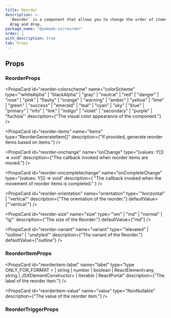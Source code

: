 ```yaml
---
title: Reorder
description: >-
  `Reorder` is a component that allows you to change the order of items using
  drag and drop.
package_name: "@yamada-ui/reorder"
order: 1
with_description: true
tab: Props
---
```


## Props

### ReorderProps

<PropsCard id="reorder-about" name="about" type="string" />

<PropsCard id="reorder-accesskey" name="accessKey" type="string" />

<PropsCard
  id="reorder-aria-activedescendant"
  name="aria-activedescendant"
  type="string"
/>

<PropsCard id="reorder-aria-atomic" name="aria-atomic" type="Booleanish" />

<PropsCard
  id="reorder-aria-autocomplete"
  name="aria-autocomplete"
  type='"list" | "none" | "inline" | "both"'
/>

<PropsCard
  id="reorder-aria-braillelabel"
  name="aria-braillelabel"
  type="string"
/>

<PropsCard
  id="reorder-aria-brailleroledescription"
  name="aria-brailleroledescription"
  type="string"
/>

<PropsCard id="reorder-aria-busy" name="aria-busy" type="Booleanish" />

<PropsCard
  id="reorder-aria-checked"
  name="aria-checked"
  type='boolean | "true" | "false" | "mixed"'
/>

<PropsCard id="reorder-aria-colcount" name="aria-colcount" type="number" />

<PropsCard id="reorder-aria-colindex" name="aria-colindex" type="number" />

<PropsCard
  id="reorder-aria-colindextext"
  name="aria-colindextext"
  type="string"
/>

<PropsCard id="reorder-aria-colspan" name="aria-colspan" type="number" />

<PropsCard id="reorder-aria-controls" name="aria-controls" type="string" />

<PropsCard
  id="reorder-aria-current"
  name="aria-current"
  type='type ONLY_FOR_FORMAT =
  | boolean
  | "page"
  | "time"
  | "true"
  | "false"
  | "step"
  | "location"
  | "date"'
/>

<PropsCard
  id="reorder-aria-describedby"
  name="aria-describedby"
  type="string"
/>

<PropsCard
  id="reorder-aria-description"
  name="aria-description"
  type="string"
/>

<PropsCard id="reorder-aria-details" name="aria-details" type="string" />

<PropsCard id="reorder-aria-disabled" name="aria-disabled" type="Booleanish" />

<PropsCard
  id="reorder-aria-dropeffect"
  name="aria-dropeffect"
  type='"link" | "none" | "copy" | "execute" | "move" | "popup"'
/>

<PropsCard
  id="reorder-aria-errormessage"
  name="aria-errormessage"
  type="string"
/>

<PropsCard id="reorder-aria-expanded" name="aria-expanded" type="Booleanish" />

<PropsCard id="reorder-aria-flowto" name="aria-flowto" type="string" />

<PropsCard id="reorder-aria-grabbed" name="aria-grabbed" type="Booleanish" />

<PropsCard
  id="reorder-aria-haspopup"
  name="aria-haspopup"
  type='type ONLY_FOR_FORMAT =
  | boolean
  | "grid"
  | "dialog"
  | "menu"
  | "true"
  | "false"
  | "listbox"
  | "tree"'
/>

<PropsCard id="reorder-aria-hidden" name="aria-hidden" type="Booleanish" />

<PropsCard
  id="reorder-aria-invalid"
  name="aria-invalid"
  type='boolean | "true" | "false" | "grammar" | "spelling"'
/>

<PropsCard
  id="reorder-aria-keyshortcuts"
  name="aria-keyshortcuts"
  type="string"
/>

<PropsCard id="reorder-aria-label" name="aria-label" type="string" />

<PropsCard id="reorder-aria-labelledby" name="aria-labelledby" type="string" />

<PropsCard id="reorder-aria-level" name="aria-level" type="number" />

<PropsCard
  id="reorder-aria-live"
  name="aria-live"
  type='"off" | "assertive" | "polite"'
/>

<PropsCard id="reorder-aria-modal" name="aria-modal" type="Booleanish" />

<PropsCard
  id="reorder-aria-multiline"
  name="aria-multiline"
  type="Booleanish"
/>

<PropsCard
  id="reorder-aria-multiselectable"
  name="aria-multiselectable"
  type="Booleanish"
/>

<PropsCard
  id="reorder-aria-orientation"
  name="aria-orientation"
  type='"horizontal" | "vertical"'
/>

<PropsCard id="reorder-aria-owns" name="aria-owns" type="string" />

<PropsCard
  id="reorder-aria-placeholder"
  name="aria-placeholder"
  type="string"
/>

<PropsCard id="reorder-aria-posinset" name="aria-posinset" type="number" />

<PropsCard
  id="reorder-aria-pressed"
  name="aria-pressed"
  type='boolean | "true" | "false" | "mixed"'
/>

<PropsCard id="reorder-aria-readonly" name="aria-readonly" type="Booleanish" />

<PropsCard
  id="reorder-aria-relevant"
  name="aria-relevant"
  type='type ONLY_FOR_FORMAT =
  | "all"
  | "text"
  | "additions"
  | "additions removals"
  | "additions text"
  | "removals"
  | "removals additions"
  | "removals text"
  | "text additions"
  | "text removals"'
/>

<PropsCard id="reorder-aria-required" name="aria-required" type="Booleanish" />

<PropsCard
  id="reorder-aria-roledescription"
  name="aria-roledescription"
  type="string"
/>

<PropsCard id="reorder-aria-rowcount" name="aria-rowcount" type="number" />

<PropsCard id="reorder-aria-rowindex" name="aria-rowindex" type="number" />

<PropsCard
  id="reorder-aria-rowindextext"
  name="aria-rowindextext"
  type="string"
/>

<PropsCard id="reorder-aria-rowspan" name="aria-rowspan" type="number" />

<PropsCard id="reorder-aria-selected" name="aria-selected" type="Booleanish" />

<PropsCard id="reorder-aria-setsize" name="aria-setsize" type="number" />

<PropsCard
  id="reorder-aria-sort"
  name="aria-sort"
  type='"none" | "ascending" | "descending" | "other"'
/>

<PropsCard id="reorder-aria-valuemax" name="aria-valuemax" type="number" />

<PropsCard id="reorder-aria-valuemin" name="aria-valuemin" type="number" />

<PropsCard id="reorder-aria-valuenow" name="aria-valuenow" type="number" />

<PropsCard id="reorder-aria-valuetext" name="aria-valuetext" type="string" />

<PropsCard id="reorder-autocapitalize" name="autoCapitalize" type="string" />

<PropsCard id="reorder-autocorrect" name="autoCorrect" type="string" />

<PropsCard id="reorder-autofocus" name="autoFocus" type="boolean" />

<PropsCard id="reorder-autosave" name="autoSave" type="string" />

<PropsCard id="reorder-classname" name="className" type="string" />

<PropsCard id="reorder-color" name="color" type="string" />

<PropsCard
  id="reorder-colorscheme"
  name="colorScheme"
  type='"whiteAlpha" | "blackAlpha" | "gray" | "neutral" | "red" | "danger" | "rose" | "pink" | "flashy" | "orange" | "warning" | "amber" | "yellow" | "lime" | "green" | "success" | "emerald" | "teal" | "cyan" | "sky" | "blue" | "primary" | "info" | "link" | "indigo" | "violet" | "secondary" | "purple" | "fuchsia"'
  description={"The visual color appearance of the component."}
/>

<PropsCard id="reorder-content" name="content" type="string" />

<PropsCard
  id="reorder-contenteditable"
  name="contentEditable"
  type='"inherit" | Booleanish | "plaintext-only"'
/>

<PropsCard id="reorder-contextmenu" name="contextMenu" type="string" />

<PropsCard
  id="reorder-dangerouslysetinnerhtml"
  name="dangerouslySetInnerHTML"
  type="{ __html: string | TrustedHTML }"
/>

<PropsCard id="reorder-datatype" name="datatype" type="string" />

<PropsCard id="reorder-defaultchecked" name="defaultChecked" type="boolean" />

<PropsCard
  id="reorder-defaultvalue"
  name="defaultValue"
  type="string | number | readonly string[]"
/>

<PropsCard id="reorder-dir" name="dir" type="string" />

<PropsCard id="reorder-draggable" name="draggable" type="Booleanish" />

<PropsCard id="reorder-hidden" name="hidden" type="boolean" />

<PropsCard id="reorder-id" name="id" type="string" />

<PropsCard id="reorder-inlist" name="inlist" type="any" />

<PropsCard
  id="reorder-inputmode"
  name="inputMode"
  type='type ONLY_FOR_FORMAT =
  | "text"
  | "search"
  | "none"
  | "tel"
  | "url"
  | "email"
  | "numeric"
  | "decimal"'
/>

<PropsCard id="reorder-is" name="is" type="string" />

<PropsCard id="reorder-itemid" name="itemID" type="string" />

<PropsCard id="reorder-itemprop" name="itemProp" type="string" />

<PropsCard id="reorder-itemref" name="itemRef" type="string" />

<PropsCard
  id="reorder-items"
  name="items"
  type="ReorderGenerateItem<string>[]"
  description={"If provided, generate reorder items based on items."}
/>

<PropsCard id="reorder-itemscope" name="itemScope" type="boolean" />

<PropsCard id="reorder-itemtype" name="itemType" type="string" />

<PropsCard id="reorder-lang" name="lang" type="string" />

<PropsCard id="reorder-nonce" name="nonce" type="string" />

<PropsCard
  id="reorder-onabort"
  name="onAbort"
  type="ReactEventHandler<HTMLUListElement>"
/>

<PropsCard
  id="reorder-onabortcapture"
  name="onAbortCapture"
  type="ReactEventHandler<HTMLUListElement>"
/>

<PropsCard
  id="reorder-onanimationend"
  name="onAnimationEnd"
  type="AnimationEventHandler<HTMLUListElement>"
/>

<PropsCard
  id="reorder-onanimationendcapture"
  name="onAnimationEndCapture"
  type="AnimationEventHandler<HTMLUListElement>"
/>

<PropsCard
  id="reorder-onanimationiteration"
  name="onAnimationIteration"
  type="AnimationEventHandler<HTMLUListElement>"
/>

<PropsCard
  id="reorder-onanimationiterationcapture"
  name="onAnimationIterationCapture"
  type="AnimationEventHandler<HTMLUListElement>"
/>

<PropsCard
  id="reorder-onanimationstartcapture"
  name="onAnimationStartCapture"
  type="AnimationEventHandler<HTMLUListElement>"
/>

<PropsCard
  id="reorder-onauxclick"
  name="onAuxClick"
  type="MouseEventHandler<HTMLUListElement>"
/>

<PropsCard
  id="reorder-onauxclickcapture"
  name="onAuxClickCapture"
  type="MouseEventHandler<HTMLUListElement>"
/>

<PropsCard
  id="reorder-onbeforeinput"
  name="onBeforeInput"
  type="FormEventHandler<HTMLUListElement>"
/>

<PropsCard
  id="reorder-onbeforeinputcapture"
  name="onBeforeInputCapture"
  type="FormEventHandler<HTMLUListElement>"
/>

<PropsCard
  id="reorder-onblur"
  name="onBlur"
  type="FocusEventHandler<HTMLUListElement>"
/>

<PropsCard
  id="reorder-onblurcapture"
  name="onBlurCapture"
  type="FocusEventHandler<HTMLUListElement>"
/>

<PropsCard
  id="reorder-oncanplay"
  name="onCanPlay"
  type="ReactEventHandler<HTMLUListElement>"
/>

<PropsCard
  id="reorder-oncanplaycapture"
  name="onCanPlayCapture"
  type="ReactEventHandler<HTMLUListElement>"
/>

<PropsCard
  id="reorder-oncanplaythrough"
  name="onCanPlayThrough"
  type="ReactEventHandler<HTMLUListElement>"
/>

<PropsCard
  id="reorder-oncanplaythroughcapture"
  name="onCanPlayThroughCapture"
  type="ReactEventHandler<HTMLUListElement>"
/>

<PropsCard
  id="reorder-onchange"
  name="onChange"
  type="(values: Y[]) => void"
  description={"The callback invoked when reorder items are moved."}
/>

<PropsCard
  id="reorder-onchangecapture"
  name="onChangeCapture"
  type="FormEventHandler<HTMLUListElement>"
/>

<PropsCard
  id="reorder-onclick"
  name="onClick"
  type="MouseEventHandler<HTMLUListElement>"
/>

<PropsCard
  id="reorder-onclickcapture"
  name="onClickCapture"
  type="MouseEventHandler<HTMLUListElement>"
/>

<PropsCard
  id="reorder-oncompletechange"
  name="onCompleteChange"
  type="(values: Y[]) => void"
  description={
    "The callback invoked when the movement of reorder items is completed."
  }
/>

<PropsCard
  id="reorder-oncompositionend"
  name="onCompositionEnd"
  type="CompositionEventHandler<HTMLUListElement>"
/>

<PropsCard
  id="reorder-oncompositionendcapture"
  name="onCompositionEndCapture"
  type="CompositionEventHandler<HTMLUListElement>"
/>

<PropsCard
  id="reorder-oncompositionstart"
  name="onCompositionStart"
  type="CompositionEventHandler<HTMLUListElement>"
/>

<PropsCard
  id="reorder-oncompositionstartcapture"
  name="onCompositionStartCapture"
  type="CompositionEventHandler<HTMLUListElement>"
/>

<PropsCard
  id="reorder-oncompositionupdate"
  name="onCompositionUpdate"
  type="CompositionEventHandler<HTMLUListElement>"
/>

<PropsCard
  id="reorder-oncompositionupdatecapture"
  name="onCompositionUpdateCapture"
  type="CompositionEventHandler<HTMLUListElement>"
/>

<PropsCard
  id="reorder-oncontextmenu"
  name="onContextMenu"
  type="MouseEventHandler<HTMLUListElement>"
/>

<PropsCard
  id="reorder-oncontextmenucapture"
  name="onContextMenuCapture"
  type="MouseEventHandler<HTMLUListElement>"
/>

<PropsCard
  id="reorder-oncopy"
  name="onCopy"
  type="ClipboardEventHandler<HTMLUListElement>"
/>

<PropsCard
  id="reorder-oncopycapture"
  name="onCopyCapture"
  type="ClipboardEventHandler<HTMLUListElement>"
/>

<PropsCard
  id="reorder-oncut"
  name="onCut"
  type="ClipboardEventHandler<HTMLUListElement>"
/>

<PropsCard
  id="reorder-oncutcapture"
  name="onCutCapture"
  type="ClipboardEventHandler<HTMLUListElement>"
/>

<PropsCard
  id="reorder-ondoubleclick"
  name="onDoubleClick"
  type="MouseEventHandler<HTMLUListElement>"
/>

<PropsCard
  id="reorder-ondoubleclickcapture"
  name="onDoubleClickCapture"
  type="MouseEventHandler<HTMLUListElement>"
/>

<PropsCard
  id="reorder-ondragcapture"
  name="onDragCapture"
  type="DragEventHandler<HTMLUListElement>"
/>

<PropsCard
  id="reorder-ondragendcapture"
  name="onDragEndCapture"
  type="DragEventHandler<HTMLUListElement>"
/>

<PropsCard
  id="reorder-ondragenter"
  name="onDragEnter"
  type="DragEventHandler<HTMLUListElement>"
/>

<PropsCard
  id="reorder-ondragentercapture"
  name="onDragEnterCapture"
  type="DragEventHandler<HTMLUListElement>"
/>

<PropsCard
  id="reorder-ondragexit"
  name="onDragExit"
  type="DragEventHandler<HTMLUListElement>"
/>

<PropsCard
  id="reorder-ondragexitcapture"
  name="onDragExitCapture"
  type="DragEventHandler<HTMLUListElement>"
/>

<PropsCard
  id="reorder-ondragleave"
  name="onDragLeave"
  type="DragEventHandler<HTMLUListElement>"
/>

<PropsCard
  id="reorder-ondragleavecapture"
  name="onDragLeaveCapture"
  type="DragEventHandler<HTMLUListElement>"
/>

<PropsCard
  id="reorder-ondragover"
  name="onDragOver"
  type="DragEventHandler<HTMLUListElement>"
/>

<PropsCard
  id="reorder-ondragovercapture"
  name="onDragOverCapture"
  type="DragEventHandler<HTMLUListElement>"
/>

<PropsCard
  id="reorder-ondragstartcapture"
  name="onDragStartCapture"
  type="DragEventHandler<HTMLUListElement>"
/>

<PropsCard
  id="reorder-ondrop"
  name="onDrop"
  type="DragEventHandler<HTMLUListElement>"
/>

<PropsCard
  id="reorder-ondropcapture"
  name="onDropCapture"
  type="DragEventHandler<HTMLUListElement>"
/>

<PropsCard
  id="reorder-ondurationchange"
  name="onDurationChange"
  type="ReactEventHandler<HTMLUListElement>"
/>

<PropsCard
  id="reorder-ondurationchangecapture"
  name="onDurationChangeCapture"
  type="ReactEventHandler<HTMLUListElement>"
/>

<PropsCard
  id="reorder-onemptied"
  name="onEmptied"
  type="ReactEventHandler<HTMLUListElement>"
/>

<PropsCard
  id="reorder-onemptiedcapture"
  name="onEmptiedCapture"
  type="ReactEventHandler<HTMLUListElement>"
/>

<PropsCard
  id="reorder-onencrypted"
  name="onEncrypted"
  type="ReactEventHandler<HTMLUListElement>"
/>

<PropsCard
  id="reorder-onencryptedcapture"
  name="onEncryptedCapture"
  type="ReactEventHandler<HTMLUListElement>"
/>

<PropsCard
  id="reorder-onended"
  name="onEnded"
  type="ReactEventHandler<HTMLUListElement>"
/>

<PropsCard
  id="reorder-onendedcapture"
  name="onEndedCapture"
  type="ReactEventHandler<HTMLUListElement>"
/>

<PropsCard
  id="reorder-onerror"
  name="onError"
  type="ReactEventHandler<HTMLUListElement>"
/>

<PropsCard
  id="reorder-onerrorcapture"
  name="onErrorCapture"
  type="ReactEventHandler<HTMLUListElement>"
/>

<PropsCard
  id="reorder-onfocus"
  name="onFocus"
  type="FocusEventHandler<HTMLUListElement>"
/>

<PropsCard
  id="reorder-onfocuscapture"
  name="onFocusCapture"
  type="FocusEventHandler<HTMLUListElement>"
/>

<PropsCard
  id="reorder-ongotpointercapture"
  name="onGotPointerCapture"
  type="PointerEventHandler<HTMLUListElement>"
/>

<PropsCard
  id="reorder-ongotpointercapturecapture"
  name="onGotPointerCaptureCapture"
  type="PointerEventHandler<HTMLUListElement>"
/>

<PropsCard
  id="reorder-oninput"
  name="onInput"
  type="FormEventHandler<HTMLUListElement>"
/>

<PropsCard
  id="reorder-oninputcapture"
  name="onInputCapture"
  type="FormEventHandler<HTMLUListElement>"
/>

<PropsCard
  id="reorder-oninvalid"
  name="onInvalid"
  type="FormEventHandler<HTMLUListElement>"
/>

<PropsCard
  id="reorder-oninvalidcapture"
  name="onInvalidCapture"
  type="FormEventHandler<HTMLUListElement>"
/>

<PropsCard
  id="reorder-onkeydown"
  name="onKeyDown"
  type="KeyboardEventHandler<HTMLUListElement>"
/>

<PropsCard
  id="reorder-onkeydowncapture"
  name="onKeyDownCapture"
  type="KeyboardEventHandler<HTMLUListElement>"
/>

<PropsCard
  id="reorder-onkeypress"
  name="onKeyPress"
  type="KeyboardEventHandler<HTMLUListElement>"
/>

<PropsCard
  id="reorder-onkeypresscapture"
  name="onKeyPressCapture"
  type="KeyboardEventHandler<HTMLUListElement>"
/>

<PropsCard
  id="reorder-onkeyup"
  name="onKeyUp"
  type="KeyboardEventHandler<HTMLUListElement>"
/>

<PropsCard
  id="reorder-onkeyupcapture"
  name="onKeyUpCapture"
  type="KeyboardEventHandler<HTMLUListElement>"
/>

<PropsCard
  id="reorder-onload"
  name="onLoad"
  type="ReactEventHandler<HTMLUListElement>"
/>

<PropsCard
  id="reorder-onloadcapture"
  name="onLoadCapture"
  type="ReactEventHandler<HTMLUListElement>"
/>

<PropsCard
  id="reorder-onloadeddata"
  name="onLoadedData"
  type="ReactEventHandler<HTMLUListElement>"
/>

<PropsCard
  id="reorder-onloadeddatacapture"
  name="onLoadedDataCapture"
  type="ReactEventHandler<HTMLUListElement>"
/>

<PropsCard
  id="reorder-onloadedmetadata"
  name="onLoadedMetadata"
  type="ReactEventHandler<HTMLUListElement>"
/>

<PropsCard
  id="reorder-onloadedmetadatacapture"
  name="onLoadedMetadataCapture"
  type="ReactEventHandler<HTMLUListElement>"
/>

<PropsCard
  id="reorder-onloadstart"
  name="onLoadStart"
  type="ReactEventHandler<HTMLUListElement>"
/>

<PropsCard
  id="reorder-onloadstartcapture"
  name="onLoadStartCapture"
  type="ReactEventHandler<HTMLUListElement>"
/>

<PropsCard
  id="reorder-onlostpointercapture"
  name="onLostPointerCapture"
  type="PointerEventHandler<HTMLUListElement>"
/>

<PropsCard
  id="reorder-onlostpointercapturecapture"
  name="onLostPointerCaptureCapture"
  type="PointerEventHandler<HTMLUListElement>"
/>

<PropsCard
  id="reorder-onmousedown"
  name="onMouseDown"
  type="MouseEventHandler<HTMLUListElement>"
/>

<PropsCard
  id="reorder-onmousedowncapture"
  name="onMouseDownCapture"
  type="MouseEventHandler<HTMLUListElement>"
/>

<PropsCard
  id="reorder-onmouseenter"
  name="onMouseEnter"
  type="MouseEventHandler<HTMLUListElement>"
/>

<PropsCard
  id="reorder-onmouseleave"
  name="onMouseLeave"
  type="MouseEventHandler<HTMLUListElement>"
/>

<PropsCard
  id="reorder-onmousemove"
  name="onMouseMove"
  type="MouseEventHandler<HTMLUListElement>"
/>

<PropsCard
  id="reorder-onmousemovecapture"
  name="onMouseMoveCapture"
  type="MouseEventHandler<HTMLUListElement>"
/>

<PropsCard
  id="reorder-onmouseout"
  name="onMouseOut"
  type="MouseEventHandler<HTMLUListElement>"
/>

<PropsCard
  id="reorder-onmouseoutcapture"
  name="onMouseOutCapture"
  type="MouseEventHandler<HTMLUListElement>"
/>

<PropsCard
  id="reorder-onmouseover"
  name="onMouseOver"
  type="MouseEventHandler<HTMLUListElement>"
/>

<PropsCard
  id="reorder-onmouseovercapture"
  name="onMouseOverCapture"
  type="MouseEventHandler<HTMLUListElement>"
/>

<PropsCard
  id="reorder-onmouseup"
  name="onMouseUp"
  type="MouseEventHandler<HTMLUListElement>"
/>

<PropsCard
  id="reorder-onmouseupcapture"
  name="onMouseUpCapture"
  type="MouseEventHandler<HTMLUListElement>"
/>

<PropsCard
  id="reorder-onpaste"
  name="onPaste"
  type="ClipboardEventHandler<HTMLUListElement>"
/>

<PropsCard
  id="reorder-onpastecapture"
  name="onPasteCapture"
  type="ClipboardEventHandler<HTMLUListElement>"
/>

<PropsCard
  id="reorder-onpause"
  name="onPause"
  type="ReactEventHandler<HTMLUListElement>"
/>

<PropsCard
  id="reorder-onpausecapture"
  name="onPauseCapture"
  type="ReactEventHandler<HTMLUListElement>"
/>

<PropsCard
  id="reorder-onplay"
  name="onPlay"
  type="ReactEventHandler<HTMLUListElement>"
/>

<PropsCard
  id="reorder-onplaycapture"
  name="onPlayCapture"
  type="ReactEventHandler<HTMLUListElement>"
/>

<PropsCard
  id="reorder-onplaying"
  name="onPlaying"
  type="ReactEventHandler<HTMLUListElement>"
/>

<PropsCard
  id="reorder-onplayingcapture"
  name="onPlayingCapture"
  type="ReactEventHandler<HTMLUListElement>"
/>

<PropsCard
  id="reorder-onpointercancel"
  name="onPointerCancel"
  type="PointerEventHandler<HTMLUListElement>"
/>

<PropsCard
  id="reorder-onpointercancelcapture"
  name="onPointerCancelCapture"
  type="PointerEventHandler<HTMLUListElement>"
/>

<PropsCard
  id="reorder-onpointerdown"
  name="onPointerDown"
  type="PointerEventHandler<HTMLUListElement>"
/>

<PropsCard
  id="reorder-onpointerdowncapture"
  name="onPointerDownCapture"
  type="PointerEventHandler<HTMLUListElement>"
/>

<PropsCard
  id="reorder-onpointerenter"
  name="onPointerEnter"
  type="PointerEventHandler<HTMLUListElement>"
/>

<PropsCard
  id="reorder-onpointerleave"
  name="onPointerLeave"
  type="PointerEventHandler<HTMLUListElement>"
/>

<PropsCard
  id="reorder-onpointermove"
  name="onPointerMove"
  type="PointerEventHandler<HTMLUListElement>"
/>

<PropsCard
  id="reorder-onpointermovecapture"
  name="onPointerMoveCapture"
  type="PointerEventHandler<HTMLUListElement>"
/>

<PropsCard
  id="reorder-onpointerout"
  name="onPointerOut"
  type="PointerEventHandler<HTMLUListElement>"
/>

<PropsCard
  id="reorder-onpointeroutcapture"
  name="onPointerOutCapture"
  type="PointerEventHandler<HTMLUListElement>"
/>

<PropsCard
  id="reorder-onpointerover"
  name="onPointerOver"
  type="PointerEventHandler<HTMLUListElement>"
/>

<PropsCard
  id="reorder-onpointerovercapture"
  name="onPointerOverCapture"
  type="PointerEventHandler<HTMLUListElement>"
/>

<PropsCard
  id="reorder-onpointerup"
  name="onPointerUp"
  type="PointerEventHandler<HTMLUListElement>"
/>

<PropsCard
  id="reorder-onpointerupcapture"
  name="onPointerUpCapture"
  type="PointerEventHandler<HTMLUListElement>"
/>

<PropsCard
  id="reorder-onprogress"
  name="onProgress"
  type="ReactEventHandler<HTMLUListElement>"
/>

<PropsCard
  id="reorder-onprogresscapture"
  name="onProgressCapture"
  type="ReactEventHandler<HTMLUListElement>"
/>

<PropsCard
  id="reorder-onratechange"
  name="onRateChange"
  type="ReactEventHandler<HTMLUListElement>"
/>

<PropsCard
  id="reorder-onratechangecapture"
  name="onRateChangeCapture"
  type="ReactEventHandler<HTMLUListElement>"
/>

<PropsCard
  id="reorder-onreset"
  name="onReset"
  type="FormEventHandler<HTMLUListElement>"
/>

<PropsCard
  id="reorder-onresetcapture"
  name="onResetCapture"
  type="FormEventHandler<HTMLUListElement>"
/>

<PropsCard
  id="reorder-onresize"
  name="onResize"
  type="ReactEventHandler<HTMLUListElement>"
/>

<PropsCard
  id="reorder-onresizecapture"
  name="onResizeCapture"
  type="ReactEventHandler<HTMLUListElement>"
/>

<PropsCard
  id="reorder-onscroll"
  name="onScroll"
  type="UIEventHandler<HTMLUListElement>"
/>

<PropsCard
  id="reorder-onscrollcapture"
  name="onScrollCapture"
  type="UIEventHandler<HTMLUListElement>"
/>

<PropsCard
  id="reorder-onseeked"
  name="onSeeked"
  type="ReactEventHandler<HTMLUListElement>"
/>

<PropsCard
  id="reorder-onseekedcapture"
  name="onSeekedCapture"
  type="ReactEventHandler<HTMLUListElement>"
/>

<PropsCard
  id="reorder-onseeking"
  name="onSeeking"
  type="ReactEventHandler<HTMLUListElement>"
/>

<PropsCard
  id="reorder-onseekingcapture"
  name="onSeekingCapture"
  type="ReactEventHandler<HTMLUListElement>"
/>

<PropsCard
  id="reorder-onselect"
  name="onSelect"
  type="ReactEventHandler<HTMLUListElement>"
/>

<PropsCard
  id="reorder-onselectcapture"
  name="onSelectCapture"
  type="ReactEventHandler<HTMLUListElement>"
/>

<PropsCard
  id="reorder-onstalled"
  name="onStalled"
  type="ReactEventHandler<HTMLUListElement>"
/>

<PropsCard
  id="reorder-onstalledcapture"
  name="onStalledCapture"
  type="ReactEventHandler<HTMLUListElement>"
/>

<PropsCard
  id="reorder-onsubmit"
  name="onSubmit"
  type="FormEventHandler<HTMLUListElement>"
/>

<PropsCard
  id="reorder-onsubmitcapture"
  name="onSubmitCapture"
  type="FormEventHandler<HTMLUListElement>"
/>

<PropsCard
  id="reorder-onsuspend"
  name="onSuspend"
  type="ReactEventHandler<HTMLUListElement>"
/>

<PropsCard
  id="reorder-onsuspendcapture"
  name="onSuspendCapture"
  type="ReactEventHandler<HTMLUListElement>"
/>

<PropsCard
  id="reorder-ontimeupdate"
  name="onTimeUpdate"
  type="ReactEventHandler<HTMLUListElement>"
/>

<PropsCard
  id="reorder-ontimeupdatecapture"
  name="onTimeUpdateCapture"
  type="ReactEventHandler<HTMLUListElement>"
/>

<PropsCard
  id="reorder-ontouchcancel"
  name="onTouchCancel"
  type="TouchEventHandler<HTMLUListElement>"
/>

<PropsCard
  id="reorder-ontouchcancelcapture"
  name="onTouchCancelCapture"
  type="TouchEventHandler<HTMLUListElement>"
/>

<PropsCard
  id="reorder-ontouchend"
  name="onTouchEnd"
  type="TouchEventHandler<HTMLUListElement>"
/>

<PropsCard
  id="reorder-ontouchendcapture"
  name="onTouchEndCapture"
  type="TouchEventHandler<HTMLUListElement>"
/>

<PropsCard
  id="reorder-ontouchmove"
  name="onTouchMove"
  type="TouchEventHandler<HTMLUListElement>"
/>

<PropsCard
  id="reorder-ontouchmovecapture"
  name="onTouchMoveCapture"
  type="TouchEventHandler<HTMLUListElement>"
/>

<PropsCard
  id="reorder-ontouchstart"
  name="onTouchStart"
  type="TouchEventHandler<HTMLUListElement>"
/>

<PropsCard
  id="reorder-ontouchstartcapture"
  name="onTouchStartCapture"
  type="TouchEventHandler<HTMLUListElement>"
/>

<PropsCard
  id="reorder-ontransitionend"
  name="onTransitionEnd"
  type="TransitionEventHandler<HTMLUListElement>"
/>

<PropsCard
  id="reorder-ontransitionendcapture"
  name="onTransitionEndCapture"
  type="TransitionEventHandler<HTMLUListElement>"
/>

<PropsCard
  id="reorder-onvolumechange"
  name="onVolumeChange"
  type="ReactEventHandler<HTMLUListElement>"
/>

<PropsCard
  id="reorder-onvolumechangecapture"
  name="onVolumeChangeCapture"
  type="ReactEventHandler<HTMLUListElement>"
/>

<PropsCard
  id="reorder-onwaiting"
  name="onWaiting"
  type="ReactEventHandler<HTMLUListElement>"
/>

<PropsCard
  id="reorder-onwaitingcapture"
  name="onWaitingCapture"
  type="ReactEventHandler<HTMLUListElement>"
/>

<PropsCard
  id="reorder-onwheel"
  name="onWheel"
  type="WheelEventHandler<HTMLUListElement>"
/>

<PropsCard
  id="reorder-onwheelcapture"
  name="onWheelCapture"
  type="WheelEventHandler<HTMLUListElement>"
/>

<PropsCard
  id="reorder-orientation"
  name="orientation"
  type='"horizontal" | "vertical"'
  description={"The orientation of the reorder."}
  defaultValue={"'vertical'"}
/>

<PropsCard id="reorder-prefix" name="prefix" type="string" />

<PropsCard id="reorder-property" name="property" type="string" />

<PropsCard id="reorder-radiogroup" name="radioGroup" type="string" />

<PropsCard id="reorder-rel" name="rel" type="string" />

<PropsCard id="reorder-resource" name="resource" type="string" />

<PropsCard id="reorder-results" name="results" type="number" />

<PropsCard id="reorder-rev" name="rev" type="string" />

<PropsCard id="reorder-role" name="role" type="AriaRole" />

<PropsCard id="reorder-security" name="security" type="string" />

<PropsCard
  id="reorder-size"
  name="size"
  type='"sm" | "md" | "normal" | "lg"'
  description={"The size of the Reorder."}
  defaultValue={"md"}
/>

<PropsCard id="reorder-slot" name="slot" type="string" />

<PropsCard id="reorder-spellcheck" name="spellCheck" type="Booleanish" />

<PropsCard
  id="reorder-suppresscontenteditablewarning"
  name="suppressContentEditableWarning"
  type="boolean"
/>

<PropsCard
  id="reorder-suppresshydrationwarning"
  name="suppressHydrationWarning"
  type="boolean"
/>

<PropsCard id="reorder-tabindex" name="tabIndex" type="number" />

<PropsCard id="reorder-title" name="title" type="string" />

<PropsCard id="reorder-translate" name="translate" type='"yes" | "no"' />

<PropsCard id="reorder-typeof" name="typeof" type="string" />

<PropsCard id="reorder-unselectable" name="unselectable" type='"on" | "off"' />

<PropsCard
  id="reorder-variant"
  name="variant"
  type='"elevated" | "outline" | "unstyled"'
  description={"The variant of the Reorder."}
  defaultValue={"outline"}
/>

<PropsCard id="reorder-vocab" name="vocab" type="string" />

### ReorderItemProps

<PropsCard id="reorderitem-about" name="about" type="string" />

<PropsCard id="reorderitem-accesskey" name="accessKey" type="string" />

<PropsCard
  id="reorderitem-aria-activedescendant"
  name="aria-activedescendant"
  type="string"
/>

<PropsCard id="reorderitem-aria-atomic" name="aria-atomic" type="Booleanish" />

<PropsCard
  id="reorderitem-aria-autocomplete"
  name="aria-autocomplete"
  type='"list" | "none" | "inline" | "both"'
/>

<PropsCard
  id="reorderitem-aria-braillelabel"
  name="aria-braillelabel"
  type="string"
/>

<PropsCard
  id="reorderitem-aria-brailleroledescription"
  name="aria-brailleroledescription"
  type="string"
/>

<PropsCard id="reorderitem-aria-busy" name="aria-busy" type="Booleanish" />

<PropsCard
  id="reorderitem-aria-checked"
  name="aria-checked"
  type='boolean | "true" | "false" | "mixed"'
/>

<PropsCard id="reorderitem-aria-colcount" name="aria-colcount" type="number" />

<PropsCard id="reorderitem-aria-colindex" name="aria-colindex" type="number" />

<PropsCard
  id="reorderitem-aria-colindextext"
  name="aria-colindextext"
  type="string"
/>

<PropsCard id="reorderitem-aria-colspan" name="aria-colspan" type="number" />

<PropsCard id="reorderitem-aria-controls" name="aria-controls" type="string" />

<PropsCard
  id="reorderitem-aria-current"
  name="aria-current"
  type='type ONLY_FOR_FORMAT =
  | boolean
  | "page"
  | "time"
  | "true"
  | "false"
  | "step"
  | "location"
  | "date"'
/>

<PropsCard
  id="reorderitem-aria-describedby"
  name="aria-describedby"
  type="string"
/>

<PropsCard
  id="reorderitem-aria-description"
  name="aria-description"
  type="string"
/>

<PropsCard id="reorderitem-aria-details" name="aria-details" type="string" />

<PropsCard
  id="reorderitem-aria-disabled"
  name="aria-disabled"
  type="Booleanish"
/>

<PropsCard
  id="reorderitem-aria-dropeffect"
  name="aria-dropeffect"
  type='"link" | "none" | "copy" | "execute" | "move" | "popup"'
/>

<PropsCard
  id="reorderitem-aria-errormessage"
  name="aria-errormessage"
  type="string"
/>

<PropsCard
  id="reorderitem-aria-expanded"
  name="aria-expanded"
  type="Booleanish"
/>

<PropsCard id="reorderitem-aria-flowto" name="aria-flowto" type="string" />

<PropsCard
  id="reorderitem-aria-grabbed"
  name="aria-grabbed"
  type="Booleanish"
/>

<PropsCard
  id="reorderitem-aria-haspopup"
  name="aria-haspopup"
  type='type ONLY_FOR_FORMAT =
  | boolean
  | "grid"
  | "dialog"
  | "menu"
  | "true"
  | "false"
  | "listbox"
  | "tree"'
/>

<PropsCard id="reorderitem-aria-hidden" name="aria-hidden" type="Booleanish" />

<PropsCard
  id="reorderitem-aria-invalid"
  name="aria-invalid"
  type='boolean | "true" | "false" | "grammar" | "spelling"'
/>

<PropsCard
  id="reorderitem-aria-keyshortcuts"
  name="aria-keyshortcuts"
  type="string"
/>

<PropsCard id="reorderitem-aria-label" name="aria-label" type="string" />

<PropsCard
  id="reorderitem-aria-labelledby"
  name="aria-labelledby"
  type="string"
/>

<PropsCard id="reorderitem-aria-level" name="aria-level" type="number" />

<PropsCard
  id="reorderitem-aria-live"
  name="aria-live"
  type='"off" | "assertive" | "polite"'
/>

<PropsCard id="reorderitem-aria-modal" name="aria-modal" type="Booleanish" />

<PropsCard
  id="reorderitem-aria-multiline"
  name="aria-multiline"
  type="Booleanish"
/>

<PropsCard
  id="reorderitem-aria-multiselectable"
  name="aria-multiselectable"
  type="Booleanish"
/>

<PropsCard
  id="reorderitem-aria-orientation"
  name="aria-orientation"
  type='"horizontal" | "vertical"'
/>

<PropsCard id="reorderitem-aria-owns" name="aria-owns" type="string" />

<PropsCard
  id="reorderitem-aria-placeholder"
  name="aria-placeholder"
  type="string"
/>

<PropsCard id="reorderitem-aria-posinset" name="aria-posinset" type="number" />

<PropsCard
  id="reorderitem-aria-pressed"
  name="aria-pressed"
  type='boolean | "true" | "false" | "mixed"'
/>

<PropsCard
  id="reorderitem-aria-readonly"
  name="aria-readonly"
  type="Booleanish"
/>

<PropsCard
  id="reorderitem-aria-relevant"
  name="aria-relevant"
  type='type ONLY_FOR_FORMAT =
  | "all"
  | "text"
  | "additions"
  | "additions removals"
  | "additions text"
  | "removals"
  | "removals additions"
  | "removals text"
  | "text additions"
  | "text removals"'
/>

<PropsCard
  id="reorderitem-aria-required"
  name="aria-required"
  type="Booleanish"
/>

<PropsCard
  id="reorderitem-aria-roledescription"
  name="aria-roledescription"
  type="string"
/>

<PropsCard id="reorderitem-aria-rowcount" name="aria-rowcount" type="number" />

<PropsCard id="reorderitem-aria-rowindex" name="aria-rowindex" type="number" />

<PropsCard
  id="reorderitem-aria-rowindextext"
  name="aria-rowindextext"
  type="string"
/>

<PropsCard id="reorderitem-aria-rowspan" name="aria-rowspan" type="number" />

<PropsCard
  id="reorderitem-aria-selected"
  name="aria-selected"
  type="Booleanish"
/>

<PropsCard id="reorderitem-aria-setsize" name="aria-setsize" type="number" />

<PropsCard
  id="reorderitem-aria-sort"
  name="aria-sort"
  type='"none" | "ascending" | "descending" | "other"'
/>

<PropsCard id="reorderitem-aria-valuemax" name="aria-valuemax" type="number" />

<PropsCard id="reorderitem-aria-valuemin" name="aria-valuemin" type="number" />

<PropsCard id="reorderitem-aria-valuenow" name="aria-valuenow" type="number" />

<PropsCard
  id="reorderitem-aria-valuetext"
  name="aria-valuetext"
  type="string"
/>

<PropsCard
  id="reorderitem-autocapitalize"
  name="autoCapitalize"
  type="string"
/>

<PropsCard id="reorderitem-autocorrect" name="autoCorrect" type="string" />

<PropsCard id="reorderitem-autofocus" name="autoFocus" type="boolean" />

<PropsCard id="reorderitem-autosave" name="autoSave" type="string" />

<PropsCard id="reorderitem-classname" name="className" type="string" />

<PropsCard id="reorderitem-color" name="color" type="string" />

<PropsCard id="reorderitem-content" name="content" type="string" />

<PropsCard
  id="reorderitem-contenteditable"
  name="contentEditable"
  type='"inherit" | Booleanish | "plaintext-only"'
/>

<PropsCard id="reorderitem-contextmenu" name="contextMenu" type="string" />

<PropsCard
  id="reorderitem-dangerouslysetinnerhtml"
  name="dangerouslySetInnerHTML"
  type="{ __html: string | TrustedHTML }"
/>

<PropsCard id="reorderitem-datatype" name="datatype" type="string" />

<PropsCard
  id="reorderitem-defaultchecked"
  name="defaultChecked"
  type="boolean"
/>

<PropsCard
  id="reorderitem-defaultvalue"
  name="defaultValue"
  type="string | number | readonly string[]"
/>

<PropsCard id="reorderitem-dir" name="dir" type="string" />

<PropsCard id="reorderitem-draggable" name="draggable" type="Booleanish" />

<PropsCard id="reorderitem-hidden" name="hidden" type="boolean" />

<PropsCard id="reorderitem-id" name="id" type="string" />

<PropsCard id="reorderitem-inlist" name="inlist" type="any" />

<PropsCard
  id="reorderitem-inputmode"
  name="inputMode"
  type='type ONLY_FOR_FORMAT =
  | "text"
  | "search"
  | "none"
  | "tel"
  | "url"
  | "email"
  | "numeric"
  | "decimal"'
/>

<PropsCard id="reorderitem-is" name="is" type="string" />

<PropsCard id="reorderitem-itemid" name="itemID" type="string" />

<PropsCard id="reorderitem-itemprop" name="itemProp" type="string" />

<PropsCard id="reorderitem-itemref" name="itemRef" type="string" />

<PropsCard id="reorderitem-itemscope" name="itemScope" type="boolean" />

<PropsCard id="reorderitem-itemtype" name="itemType" type="string" />

<PropsCard
  id="reorderitem-label"
  name="label"
  type="type ONLY_FOR_FORMAT =
  | string
  | number
  | boolean
  | ReactElement<any, string | JSXElementConstructor<any>>
  | Iterable<ReactNode>
  | ReactPortal"
  description={"The label of the reorder item."}
/>

<PropsCard id="reorderitem-lang" name="lang" type="string" />

<PropsCard id="reorderitem-nonce" name="nonce" type="string" />

<PropsCard
  id="reorderitem-onabort"
  name="onAbort"
  type="ReactEventHandler<HTMLLIElement>"
/>

<PropsCard
  id="reorderitem-onabortcapture"
  name="onAbortCapture"
  type="ReactEventHandler<HTMLLIElement>"
/>

<PropsCard
  id="reorderitem-onanimationend"
  name="onAnimationEnd"
  type="AnimationEventHandler<HTMLLIElement>"
/>

<PropsCard
  id="reorderitem-onanimationendcapture"
  name="onAnimationEndCapture"
  type="AnimationEventHandler<HTMLLIElement>"
/>

<PropsCard
  id="reorderitem-onanimationiteration"
  name="onAnimationIteration"
  type="AnimationEventHandler<HTMLLIElement>"
/>

<PropsCard
  id="reorderitem-onanimationiterationcapture"
  name="onAnimationIterationCapture"
  type="AnimationEventHandler<HTMLLIElement>"
/>

<PropsCard
  id="reorderitem-onanimationstartcapture"
  name="onAnimationStartCapture"
  type="AnimationEventHandler<HTMLLIElement>"
/>

<PropsCard
  id="reorderitem-onauxclick"
  name="onAuxClick"
  type="MouseEventHandler<HTMLLIElement>"
/>

<PropsCard
  id="reorderitem-onauxclickcapture"
  name="onAuxClickCapture"
  type="MouseEventHandler<HTMLLIElement>"
/>

<PropsCard
  id="reorderitem-onbeforeinput"
  name="onBeforeInput"
  type="FormEventHandler<HTMLLIElement>"
/>

<PropsCard
  id="reorderitem-onbeforeinputcapture"
  name="onBeforeInputCapture"
  type="FormEventHandler<HTMLLIElement>"
/>

<PropsCard
  id="reorderitem-onblur"
  name="onBlur"
  type="FocusEventHandler<HTMLLIElement>"
/>

<PropsCard
  id="reorderitem-onblurcapture"
  name="onBlurCapture"
  type="FocusEventHandler<HTMLLIElement>"
/>

<PropsCard
  id="reorderitem-oncanplay"
  name="onCanPlay"
  type="ReactEventHandler<HTMLLIElement>"
/>

<PropsCard
  id="reorderitem-oncanplaycapture"
  name="onCanPlayCapture"
  type="ReactEventHandler<HTMLLIElement>"
/>

<PropsCard
  id="reorderitem-oncanplaythrough"
  name="onCanPlayThrough"
  type="ReactEventHandler<HTMLLIElement>"
/>

<PropsCard
  id="reorderitem-oncanplaythroughcapture"
  name="onCanPlayThroughCapture"
  type="ReactEventHandler<HTMLLIElement>"
/>

<PropsCard
  id="reorderitem-onchange"
  name="onChange"
  type="FormEventHandler<HTMLLIElement>"
/>

<PropsCard
  id="reorderitem-onchangecapture"
  name="onChangeCapture"
  type="FormEventHandler<HTMLLIElement>"
/>

<PropsCard
  id="reorderitem-onclick"
  name="onClick"
  type="MouseEventHandler<HTMLLIElement>"
/>

<PropsCard
  id="reorderitem-onclickcapture"
  name="onClickCapture"
  type="MouseEventHandler<HTMLLIElement>"
/>

<PropsCard
  id="reorderitem-oncompositionend"
  name="onCompositionEnd"
  type="CompositionEventHandler<HTMLLIElement>"
/>

<PropsCard
  id="reorderitem-oncompositionendcapture"
  name="onCompositionEndCapture"
  type="CompositionEventHandler<HTMLLIElement>"
/>

<PropsCard
  id="reorderitem-oncompositionstart"
  name="onCompositionStart"
  type="CompositionEventHandler<HTMLLIElement>"
/>

<PropsCard
  id="reorderitem-oncompositionstartcapture"
  name="onCompositionStartCapture"
  type="CompositionEventHandler<HTMLLIElement>"
/>

<PropsCard
  id="reorderitem-oncompositionupdate"
  name="onCompositionUpdate"
  type="CompositionEventHandler<HTMLLIElement>"
/>

<PropsCard
  id="reorderitem-oncompositionupdatecapture"
  name="onCompositionUpdateCapture"
  type="CompositionEventHandler<HTMLLIElement>"
/>

<PropsCard
  id="reorderitem-oncontextmenu"
  name="onContextMenu"
  type="MouseEventHandler<HTMLLIElement>"
/>

<PropsCard
  id="reorderitem-oncontextmenucapture"
  name="onContextMenuCapture"
  type="MouseEventHandler<HTMLLIElement>"
/>

<PropsCard
  id="reorderitem-oncopy"
  name="onCopy"
  type="ClipboardEventHandler<HTMLLIElement>"
/>

<PropsCard
  id="reorderitem-oncopycapture"
  name="onCopyCapture"
  type="ClipboardEventHandler<HTMLLIElement>"
/>

<PropsCard
  id="reorderitem-oncut"
  name="onCut"
  type="ClipboardEventHandler<HTMLLIElement>"
/>

<PropsCard
  id="reorderitem-oncutcapture"
  name="onCutCapture"
  type="ClipboardEventHandler<HTMLLIElement>"
/>

<PropsCard
  id="reorderitem-ondoubleclick"
  name="onDoubleClick"
  type="MouseEventHandler<HTMLLIElement>"
/>

<PropsCard
  id="reorderitem-ondoubleclickcapture"
  name="onDoubleClickCapture"
  type="MouseEventHandler<HTMLLIElement>"
/>

<PropsCard
  id="reorderitem-ondragcapture"
  name="onDragCapture"
  type="DragEventHandler<HTMLLIElement>"
/>

<PropsCard
  id="reorderitem-ondragendcapture"
  name="onDragEndCapture"
  type="DragEventHandler<HTMLLIElement>"
/>

<PropsCard
  id="reorderitem-ondragenter"
  name="onDragEnter"
  type="DragEventHandler<HTMLLIElement>"
/>

<PropsCard
  id="reorderitem-ondragentercapture"
  name="onDragEnterCapture"
  type="DragEventHandler<HTMLLIElement>"
/>

<PropsCard
  id="reorderitem-ondragexit"
  name="onDragExit"
  type="DragEventHandler<HTMLLIElement>"
/>

<PropsCard
  id="reorderitem-ondragexitcapture"
  name="onDragExitCapture"
  type="DragEventHandler<HTMLLIElement>"
/>

<PropsCard
  id="reorderitem-ondragleave"
  name="onDragLeave"
  type="DragEventHandler<HTMLLIElement>"
/>

<PropsCard
  id="reorderitem-ondragleavecapture"
  name="onDragLeaveCapture"
  type="DragEventHandler<HTMLLIElement>"
/>

<PropsCard
  id="reorderitem-ondragover"
  name="onDragOver"
  type="DragEventHandler<HTMLLIElement>"
/>

<PropsCard
  id="reorderitem-ondragovercapture"
  name="onDragOverCapture"
  type="DragEventHandler<HTMLLIElement>"
/>

<PropsCard
  id="reorderitem-ondragstartcapture"
  name="onDragStartCapture"
  type="DragEventHandler<HTMLLIElement>"
/>

<PropsCard
  id="reorderitem-ondrop"
  name="onDrop"
  type="DragEventHandler<HTMLLIElement>"
/>

<PropsCard
  id="reorderitem-ondropcapture"
  name="onDropCapture"
  type="DragEventHandler<HTMLLIElement>"
/>

<PropsCard
  id="reorderitem-ondurationchange"
  name="onDurationChange"
  type="ReactEventHandler<HTMLLIElement>"
/>

<PropsCard
  id="reorderitem-ondurationchangecapture"
  name="onDurationChangeCapture"
  type="ReactEventHandler<HTMLLIElement>"
/>

<PropsCard
  id="reorderitem-onemptied"
  name="onEmptied"
  type="ReactEventHandler<HTMLLIElement>"
/>

<PropsCard
  id="reorderitem-onemptiedcapture"
  name="onEmptiedCapture"
  type="ReactEventHandler<HTMLLIElement>"
/>

<PropsCard
  id="reorderitem-onencrypted"
  name="onEncrypted"
  type="ReactEventHandler<HTMLLIElement>"
/>

<PropsCard
  id="reorderitem-onencryptedcapture"
  name="onEncryptedCapture"
  type="ReactEventHandler<HTMLLIElement>"
/>

<PropsCard
  id="reorderitem-onended"
  name="onEnded"
  type="ReactEventHandler<HTMLLIElement>"
/>

<PropsCard
  id="reorderitem-onendedcapture"
  name="onEndedCapture"
  type="ReactEventHandler<HTMLLIElement>"
/>

<PropsCard
  id="reorderitem-onerror"
  name="onError"
  type="ReactEventHandler<HTMLLIElement>"
/>

<PropsCard
  id="reorderitem-onerrorcapture"
  name="onErrorCapture"
  type="ReactEventHandler<HTMLLIElement>"
/>

<PropsCard
  id="reorderitem-onfocus"
  name="onFocus"
  type="FocusEventHandler<HTMLLIElement>"
/>

<PropsCard
  id="reorderitem-onfocuscapture"
  name="onFocusCapture"
  type="FocusEventHandler<HTMLLIElement>"
/>

<PropsCard
  id="reorderitem-ongotpointercapture"
  name="onGotPointerCapture"
  type="PointerEventHandler<HTMLLIElement>"
/>

<PropsCard
  id="reorderitem-ongotpointercapturecapture"
  name="onGotPointerCaptureCapture"
  type="PointerEventHandler<HTMLLIElement>"
/>

<PropsCard
  id="reorderitem-oninput"
  name="onInput"
  type="FormEventHandler<HTMLLIElement>"
/>

<PropsCard
  id="reorderitem-oninputcapture"
  name="onInputCapture"
  type="FormEventHandler<HTMLLIElement>"
/>

<PropsCard
  id="reorderitem-oninvalid"
  name="onInvalid"
  type="FormEventHandler<HTMLLIElement>"
/>

<PropsCard
  id="reorderitem-oninvalidcapture"
  name="onInvalidCapture"
  type="FormEventHandler<HTMLLIElement>"
/>

<PropsCard
  id="reorderitem-onkeydown"
  name="onKeyDown"
  type="KeyboardEventHandler<HTMLLIElement>"
/>

<PropsCard
  id="reorderitem-onkeydowncapture"
  name="onKeyDownCapture"
  type="KeyboardEventHandler<HTMLLIElement>"
/>

<PropsCard
  id="reorderitem-onkeypress"
  name="onKeyPress"
  type="KeyboardEventHandler<HTMLLIElement>"
/>

<PropsCard
  id="reorderitem-onkeypresscapture"
  name="onKeyPressCapture"
  type="KeyboardEventHandler<HTMLLIElement>"
/>

<PropsCard
  id="reorderitem-onkeyup"
  name="onKeyUp"
  type="KeyboardEventHandler<HTMLLIElement>"
/>

<PropsCard
  id="reorderitem-onkeyupcapture"
  name="onKeyUpCapture"
  type="KeyboardEventHandler<HTMLLIElement>"
/>

<PropsCard
  id="reorderitem-onload"
  name="onLoad"
  type="ReactEventHandler<HTMLLIElement>"
/>

<PropsCard
  id="reorderitem-onloadcapture"
  name="onLoadCapture"
  type="ReactEventHandler<HTMLLIElement>"
/>

<PropsCard
  id="reorderitem-onloadeddata"
  name="onLoadedData"
  type="ReactEventHandler<HTMLLIElement>"
/>

<PropsCard
  id="reorderitem-onloadeddatacapture"
  name="onLoadedDataCapture"
  type="ReactEventHandler<HTMLLIElement>"
/>

<PropsCard
  id="reorderitem-onloadedmetadata"
  name="onLoadedMetadata"
  type="ReactEventHandler<HTMLLIElement>"
/>

<PropsCard
  id="reorderitem-onloadedmetadatacapture"
  name="onLoadedMetadataCapture"
  type="ReactEventHandler<HTMLLIElement>"
/>

<PropsCard
  id="reorderitem-onloadstart"
  name="onLoadStart"
  type="ReactEventHandler<HTMLLIElement>"
/>

<PropsCard
  id="reorderitem-onloadstartcapture"
  name="onLoadStartCapture"
  type="ReactEventHandler<HTMLLIElement>"
/>

<PropsCard
  id="reorderitem-onlostpointercapture"
  name="onLostPointerCapture"
  type="PointerEventHandler<HTMLLIElement>"
/>

<PropsCard
  id="reorderitem-onlostpointercapturecapture"
  name="onLostPointerCaptureCapture"
  type="PointerEventHandler<HTMLLIElement>"
/>

<PropsCard
  id="reorderitem-onmousedown"
  name="onMouseDown"
  type="MouseEventHandler<HTMLLIElement>"
/>

<PropsCard
  id="reorderitem-onmousedowncapture"
  name="onMouseDownCapture"
  type="MouseEventHandler<HTMLLIElement>"
/>

<PropsCard
  id="reorderitem-onmouseenter"
  name="onMouseEnter"
  type="MouseEventHandler<HTMLLIElement>"
/>

<PropsCard
  id="reorderitem-onmouseleave"
  name="onMouseLeave"
  type="MouseEventHandler<HTMLLIElement>"
/>

<PropsCard
  id="reorderitem-onmousemove"
  name="onMouseMove"
  type="MouseEventHandler<HTMLLIElement>"
/>

<PropsCard
  id="reorderitem-onmousemovecapture"
  name="onMouseMoveCapture"
  type="MouseEventHandler<HTMLLIElement>"
/>

<PropsCard
  id="reorderitem-onmouseout"
  name="onMouseOut"
  type="MouseEventHandler<HTMLLIElement>"
/>

<PropsCard
  id="reorderitem-onmouseoutcapture"
  name="onMouseOutCapture"
  type="MouseEventHandler<HTMLLIElement>"
/>

<PropsCard
  id="reorderitem-onmouseover"
  name="onMouseOver"
  type="MouseEventHandler<HTMLLIElement>"
/>

<PropsCard
  id="reorderitem-onmouseovercapture"
  name="onMouseOverCapture"
  type="MouseEventHandler<HTMLLIElement>"
/>

<PropsCard
  id="reorderitem-onmouseup"
  name="onMouseUp"
  type="MouseEventHandler<HTMLLIElement>"
/>

<PropsCard
  id="reorderitem-onmouseupcapture"
  name="onMouseUpCapture"
  type="MouseEventHandler<HTMLLIElement>"
/>

<PropsCard
  id="reorderitem-onpaste"
  name="onPaste"
  type="ClipboardEventHandler<HTMLLIElement>"
/>

<PropsCard
  id="reorderitem-onpastecapture"
  name="onPasteCapture"
  type="ClipboardEventHandler<HTMLLIElement>"
/>

<PropsCard
  id="reorderitem-onpause"
  name="onPause"
  type="ReactEventHandler<HTMLLIElement>"
/>

<PropsCard
  id="reorderitem-onpausecapture"
  name="onPauseCapture"
  type="ReactEventHandler<HTMLLIElement>"
/>

<PropsCard
  id="reorderitem-onplay"
  name="onPlay"
  type="ReactEventHandler<HTMLLIElement>"
/>

<PropsCard
  id="reorderitem-onplaycapture"
  name="onPlayCapture"
  type="ReactEventHandler<HTMLLIElement>"
/>

<PropsCard
  id="reorderitem-onplaying"
  name="onPlaying"
  type="ReactEventHandler<HTMLLIElement>"
/>

<PropsCard
  id="reorderitem-onplayingcapture"
  name="onPlayingCapture"
  type="ReactEventHandler<HTMLLIElement>"
/>

<PropsCard
  id="reorderitem-onpointercancel"
  name="onPointerCancel"
  type="PointerEventHandler<HTMLLIElement>"
/>

<PropsCard
  id="reorderitem-onpointercancelcapture"
  name="onPointerCancelCapture"
  type="PointerEventHandler<HTMLLIElement>"
/>

<PropsCard
  id="reorderitem-onpointerdown"
  name="onPointerDown"
  type="PointerEventHandler<HTMLLIElement>"
/>

<PropsCard
  id="reorderitem-onpointerdowncapture"
  name="onPointerDownCapture"
  type="PointerEventHandler<HTMLLIElement>"
/>

<PropsCard
  id="reorderitem-onpointerenter"
  name="onPointerEnter"
  type="PointerEventHandler<HTMLLIElement>"
/>

<PropsCard
  id="reorderitem-onpointerleave"
  name="onPointerLeave"
  type="PointerEventHandler<HTMLLIElement>"
/>

<PropsCard
  id="reorderitem-onpointermove"
  name="onPointerMove"
  type="PointerEventHandler<HTMLLIElement>"
/>

<PropsCard
  id="reorderitem-onpointermovecapture"
  name="onPointerMoveCapture"
  type="PointerEventHandler<HTMLLIElement>"
/>

<PropsCard
  id="reorderitem-onpointerout"
  name="onPointerOut"
  type="PointerEventHandler<HTMLLIElement>"
/>

<PropsCard
  id="reorderitem-onpointeroutcapture"
  name="onPointerOutCapture"
  type="PointerEventHandler<HTMLLIElement>"
/>

<PropsCard
  id="reorderitem-onpointerover"
  name="onPointerOver"
  type="PointerEventHandler<HTMLLIElement>"
/>

<PropsCard
  id="reorderitem-onpointerovercapture"
  name="onPointerOverCapture"
  type="PointerEventHandler<HTMLLIElement>"
/>

<PropsCard
  id="reorderitem-onpointerup"
  name="onPointerUp"
  type="PointerEventHandler<HTMLLIElement>"
/>

<PropsCard
  id="reorderitem-onpointerupcapture"
  name="onPointerUpCapture"
  type="PointerEventHandler<HTMLLIElement>"
/>

<PropsCard
  id="reorderitem-onprogress"
  name="onProgress"
  type="ReactEventHandler<HTMLLIElement>"
/>

<PropsCard
  id="reorderitem-onprogresscapture"
  name="onProgressCapture"
  type="ReactEventHandler<HTMLLIElement>"
/>

<PropsCard
  id="reorderitem-onratechange"
  name="onRateChange"
  type="ReactEventHandler<HTMLLIElement>"
/>

<PropsCard
  id="reorderitem-onratechangecapture"
  name="onRateChangeCapture"
  type="ReactEventHandler<HTMLLIElement>"
/>

<PropsCard
  id="reorderitem-onreset"
  name="onReset"
  type="FormEventHandler<HTMLLIElement>"
/>

<PropsCard
  id="reorderitem-onresetcapture"
  name="onResetCapture"
  type="FormEventHandler<HTMLLIElement>"
/>

<PropsCard
  id="reorderitem-onresize"
  name="onResize"
  type="ReactEventHandler<HTMLLIElement>"
/>

<PropsCard
  id="reorderitem-onresizecapture"
  name="onResizeCapture"
  type="ReactEventHandler<HTMLLIElement>"
/>

<PropsCard
  id="reorderitem-onscroll"
  name="onScroll"
  type="UIEventHandler<HTMLLIElement>"
/>

<PropsCard
  id="reorderitem-onscrollcapture"
  name="onScrollCapture"
  type="UIEventHandler<HTMLLIElement>"
/>

<PropsCard
  id="reorderitem-onseeked"
  name="onSeeked"
  type="ReactEventHandler<HTMLLIElement>"
/>

<PropsCard
  id="reorderitem-onseekedcapture"
  name="onSeekedCapture"
  type="ReactEventHandler<HTMLLIElement>"
/>

<PropsCard
  id="reorderitem-onseeking"
  name="onSeeking"
  type="ReactEventHandler<HTMLLIElement>"
/>

<PropsCard
  id="reorderitem-onseekingcapture"
  name="onSeekingCapture"
  type="ReactEventHandler<HTMLLIElement>"
/>

<PropsCard
  id="reorderitem-onselect"
  name="onSelect"
  type="ReactEventHandler<HTMLLIElement>"
/>

<PropsCard
  id="reorderitem-onselectcapture"
  name="onSelectCapture"
  type="ReactEventHandler<HTMLLIElement>"
/>

<PropsCard
  id="reorderitem-onstalled"
  name="onStalled"
  type="ReactEventHandler<HTMLLIElement>"
/>

<PropsCard
  id="reorderitem-onstalledcapture"
  name="onStalledCapture"
  type="ReactEventHandler<HTMLLIElement>"
/>

<PropsCard
  id="reorderitem-onsubmit"
  name="onSubmit"
  type="FormEventHandler<HTMLLIElement>"
/>

<PropsCard
  id="reorderitem-onsubmitcapture"
  name="onSubmitCapture"
  type="FormEventHandler<HTMLLIElement>"
/>

<PropsCard
  id="reorderitem-onsuspend"
  name="onSuspend"
  type="ReactEventHandler<HTMLLIElement>"
/>

<PropsCard
  id="reorderitem-onsuspendcapture"
  name="onSuspendCapture"
  type="ReactEventHandler<HTMLLIElement>"
/>

<PropsCard
  id="reorderitem-ontimeupdate"
  name="onTimeUpdate"
  type="ReactEventHandler<HTMLLIElement>"
/>

<PropsCard
  id="reorderitem-ontimeupdatecapture"
  name="onTimeUpdateCapture"
  type="ReactEventHandler<HTMLLIElement>"
/>

<PropsCard
  id="reorderitem-ontouchcancel"
  name="onTouchCancel"
  type="TouchEventHandler<HTMLLIElement>"
/>

<PropsCard
  id="reorderitem-ontouchcancelcapture"
  name="onTouchCancelCapture"
  type="TouchEventHandler<HTMLLIElement>"
/>

<PropsCard
  id="reorderitem-ontouchend"
  name="onTouchEnd"
  type="TouchEventHandler<HTMLLIElement>"
/>

<PropsCard
  id="reorderitem-ontouchendcapture"
  name="onTouchEndCapture"
  type="TouchEventHandler<HTMLLIElement>"
/>

<PropsCard
  id="reorderitem-ontouchmove"
  name="onTouchMove"
  type="TouchEventHandler<HTMLLIElement>"
/>

<PropsCard
  id="reorderitem-ontouchmovecapture"
  name="onTouchMoveCapture"
  type="TouchEventHandler<HTMLLIElement>"
/>

<PropsCard
  id="reorderitem-ontouchstart"
  name="onTouchStart"
  type="TouchEventHandler<HTMLLIElement>"
/>

<PropsCard
  id="reorderitem-ontouchstartcapture"
  name="onTouchStartCapture"
  type="TouchEventHandler<HTMLLIElement>"
/>

<PropsCard
  id="reorderitem-ontransitionend"
  name="onTransitionEnd"
  type="TransitionEventHandler<HTMLLIElement>"
/>

<PropsCard
  id="reorderitem-ontransitionendcapture"
  name="onTransitionEndCapture"
  type="TransitionEventHandler<HTMLLIElement>"
/>

<PropsCard
  id="reorderitem-onvolumechange"
  name="onVolumeChange"
  type="ReactEventHandler<HTMLLIElement>"
/>

<PropsCard
  id="reorderitem-onvolumechangecapture"
  name="onVolumeChangeCapture"
  type="ReactEventHandler<HTMLLIElement>"
/>

<PropsCard
  id="reorderitem-onwaiting"
  name="onWaiting"
  type="ReactEventHandler<HTMLLIElement>"
/>

<PropsCard
  id="reorderitem-onwaitingcapture"
  name="onWaitingCapture"
  type="ReactEventHandler<HTMLLIElement>"
/>

<PropsCard
  id="reorderitem-onwheel"
  name="onWheel"
  type="WheelEventHandler<HTMLLIElement>"
/>

<PropsCard
  id="reorderitem-onwheelcapture"
  name="onWheelCapture"
  type="WheelEventHandler<HTMLLIElement>"
/>

<PropsCard id="reorderitem-prefix" name="prefix" type="string" />

<PropsCard id="reorderitem-property" name="property" type="string" />

<PropsCard id="reorderitem-radiogroup" name="radioGroup" type="string" />

<PropsCard id="reorderitem-rel" name="rel" type="string" />

<PropsCard id="reorderitem-resource" name="resource" type="string" />

<PropsCard id="reorderitem-results" name="results" type="number" />

<PropsCard id="reorderitem-rev" name="rev" type="string" />

<PropsCard id="reorderitem-role" name="role" type="AriaRole" />

<PropsCard id="reorderitem-security" name="security" type="string" />

<PropsCard id="reorderitem-slot" name="slot" type="string" />

<PropsCard id="reorderitem-spellcheck" name="spellCheck" type="Booleanish" />

<PropsCard
  id="reorderitem-suppresscontenteditablewarning"
  name="suppressContentEditableWarning"
  type="boolean"
/>

<PropsCard
  id="reorderitem-suppresshydrationwarning"
  name="suppressHydrationWarning"
  type="boolean"
/>

<PropsCard id="reorderitem-tabindex" name="tabIndex" type="number" />

<PropsCard id="reorderitem-title" name="title" type="string" />

<PropsCard id="reorderitem-translate" name="translate" type='"yes" | "no"' />

<PropsCard id="reorderitem-typeof" name="typeof" type="string" />

<PropsCard
  id="reorderitem-unselectable"
  name="unselectable"
  type='"on" | "off"'
/>

<PropsCard
  id="reorderitem-value"
  name="value"
  type="NonNullable<Y>"
  description={"The value of the reorder item."}
/>

<PropsCard id="reorderitem-vocab" name="vocab" type="string" />

### ReorderTriggerProps
